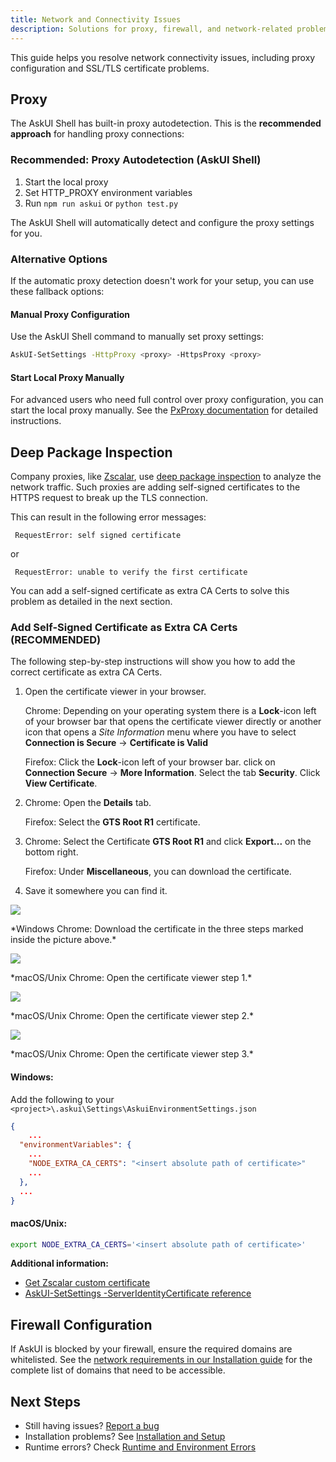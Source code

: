 ```yaml
---
title: Network and Connectivity Issues
description: Solutions for proxy, firewall, and network-related problems
---
```


This guide helps you resolve network connectivity issues, including proxy configuration and SSL/TLS certificate problems.

## Proxy

The AskUI Shell has built-in proxy autodetection. This is the **recommended approach** for handling proxy connections:

### Recommended: Proxy Autodetection (AskUI Shell)

1. Start the local proxy
2. Set HTTP_PROXY environment variables
3. Run `npm run askui` or `python test.py`

The AskUI Shell will automatically detect and configure the proxy settings for you.

### Alternative Options

If the automatic proxy detection doesn't work for your setup, you can use these fallback options:

#### Manual Proxy Configuration

Use the AskUI Shell command to manually set proxy settings:

```bash
AskUI-SetSettings -HttpProxy <proxy> -HttpsProxy <proxy>
```

#### Start Local Proxy Manually

For advanced users who need full control over proxy configuration, you can start the local proxy manually. See the [PxProxy documentation](https://docs.askui.com/04-reference/02-askui-suite/02-askui-suite/PxProxy/Public) for detailed instructions.

## Deep Package Inspection

Company proxies, like [Zscalar](https://www.zscaler.com/resources/security-terms-glossary/what-is-cloud-proxy), use [deep package inspection](https://en.wikipedia.org/wiki/Deep_packet_inspection) to analyze the network traffic. Such proxies are adding self-signed certificates to the HTTPS request to break up the TLS connection.

This can result in the following error messages:
```
 RequestError: self signed certificate
```
or
```
 RequestError: unable to verify the first certificate
```

You can add a self-signed certificate as extra CA Certs to solve this problem as detailed in the next section.

### Add Self-Signed Certificate as Extra CA Certs (RECOMMENDED)
The following step-by-step instructions will show you how to add the correct certificate as extra CA Certs.

1. Open the certificate viewer in your browser.

    Chrome: Depending on your operating system there is a **Lock**-icon left of your browser bar that opens the certificate viewer directly or another icon that opens a _Site Information_ menu where you have to select **Connection is Secure** -> **Certificate is Valid**

    Firefox: Click the **Lock**-icon left of your browser bar. click on **Connection Secure** -> **More Information**. Select the tab **Security**. Click **View Certificate**.

2. Chrome: Open the **Details** tab.

   Firefox: Select the **GTS Root R1** certificate.
3. Chrome: Select the Certificate **GTS Root R1** and click **Export...** on the bottom right.

   Firefox: Under **Miscellaneous**, you can download the certificate.
4. Save it somewhere you can find it.

![](./images/proxy-windows-chrome-download-root-certificate.png)
<figcaption>*Windows Chrome: Download the certificate in the three steps marked inside the picture above.*</figcaption>

![](./images/proxy-macos-chrome-download-root-certificate1.png)
<figcaption>*macOS/Unix Chrome: Open the certificate viewer step 1.*</figcaption>

![](./images/proxy-macos-chrome-download-root-certificate2.png)
<figcaption>*macOS/Unix Chrome: Open the certificate viewer step 2.*</figcaption>

![](./images/proxy-macos-chrome-download-root-certificate3.png)
<figcaption>*macOS/Unix Chrome: Open the certificate viewer step 3.*</figcaption>

#### Windows:

Add the following to your `<project>\.askui\Settings\AskuiEnvironmentSettings.json`

```json
{
	...
  "environmentVariables": {
    ...
    "NODE_EXTRA_CA_CERTS": "<insert absolute path of certificate>"
    ...
  },
  ...
}
```

#### macOS/Unix:
```bash
export NODE_EXTRA_CA_CERTS='<insert absolute path of certificate>'
```

**Additional information:**
- [Get Zscalar custom certificate](https://help.zscaler.com/zia/adding-custom-certificate-application-specific-trusted-store)
- [AskUI-SetSettings -ServerIdentityCertificate reference](/04-reference/02-askui-suite/02-askui-suite/AskUI-SetSettings) 

## Firewall Configuration

If AskUI is blocked by your firewall, ensure the required domains are whitelisted. See the [network requirements in our Installation guide](/01-tutorials/00-installation#network-requirements) for the complete list of domains that need to be accessible.

## Next Steps

- Still having issues? [Report a bug](/02-how-to-guides/04-troubleshooting/06-reporting-bugs-and-getting-help)
- Installation problems? See [Installation and Setup](/02-how-to-guides/04-troubleshooting/01-installation-and-setup-issues)
- Runtime errors? Check [Runtime and Environment Errors](/02-how-to-guides/04-troubleshooting/05-runtime-and-environment-errors)
